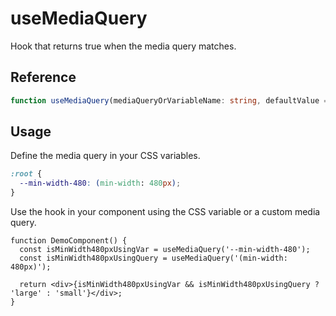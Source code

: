 
<Meta title="hooks/useMediaQuery" />

# useMediaQuery

Hook that returns true when the media query matches.

## Reference

```ts
function useMediaQuery(mediaQueryOrVariableName: string, defaultValue = false): boolean;
```

## Usage

Define the media query in your CSS variables.

```css
:root {
  --min-width-480: (min-width: 480px);
}
```

Use the hook in your component using the CSS variable or a custom media query.

```tsx
function DemoComponent() {
  const isMinWidth480pxUsingVar = useMediaQuery('--min-width-480');
  const isMinWidth480pxUsingQuery = useMediaQuery('(min-width: 480px)');

  return <div>{isMinWidth480pxUsingVar && isMinWidth480pxUsingQuery ? 'large' : 'small'}</div>;
}
```
